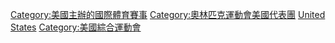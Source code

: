 [[Category:美國主辦的國際體育賽事|Category:美國主辦的國際體育賽事]]
[[Category:奧林匹克運動會美國代表團|Category:奧林匹克運動會美國代表團]]
[[Category:依主辦國劃分的奧林匹克運動會|United States]]
[[Category:美國綜合運動會|Category:美國綜合運動會]]

<!--  -->